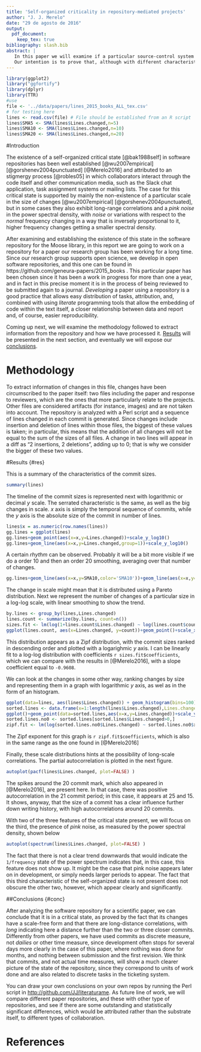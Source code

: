 ```yaml
---
title: 'Self-organized criticality in repository-mediated projects'
author: "J. J. Merelo"
date: "29 de agosto de 2016"
output: 
  pdf_document:
    keep_tex: true
bibliography: slash.bib
abstract: |
   In this paper we will examine if a particular source-control system repository, devoted to the collaborative writing of an academic paper, is in a self-organized critical state, which can be measured by the existence of a scale-free structure, long-distance correlations and pink noise when analyzing the size of changes and its time series.
   Our intention is to prove that, although with different characteristics, any repository independently of the number of collaborators and its real nature, self-organizes, which implies that it is the nature of the interactions, and not the object of the interaction, which takes the project to a critical state. At the same time, we will examine the differences with software projects. 
---
```


```r
library(ggplot2)
library("ggfortify")
library(dplyr)
library(TTR)
#use 
file <- '../data/papers/lines_2015_books_ALL_tex.csv'
# for testing here
lines <- read.csv(file) # File should be established from an R script
lines$SMA5 <- SMA(lines$Lines.changed,n=5)
lines$SMA10 <- SMA(lines$Lines.changed,n=10)
lines$SMA20 <- SMA(lines$Lines.changed,n=20)
```

#Introduction

The existence of a self-organized critical state [@bak1988self] in software repositories has been well established [@wu2007empirical] [@gorshenev2004punctuated] [@Merelo2016] and attributed to an stigmergy process [@robles05] in which collaborators interact through the code itself and other communication media, such as the Slack chat application, task assignment systems or mailing lists. The case for this critical state is supported by mainly the non-existence of a particular scale in the size of changes [@wu2007empirical] [@gorshenev2004punctuated], but in some cases they also exhibit long-range correlations and a *pink noise* in the power spectral density, with *noise* or variations with respect to the *normal* frequency changing in a way that is inversely proportional to it, higher frequency changes getting a smaller spectral density. 

After examining and establishing the existence of this state in the software repository for the Moose library, in this report we are going to work on a repository for a paper our research group has been working for a long time. Since our research group supports open science, we develop in open software repositories, and this one can be found in https://github.com/geneura-papers/2015_books . This particular paper has been chosen since it has been a work in progress for more than one a year, and in fact in this precise moment it is in the process of being reviewed to be submitted again to a journal. *Developing* a paper using a repository is a good practice that allows easy distribution of tasks, attribution, and, combined with using *literate* programming tools that allow the embedding of code within the text itself, a closer relationship between data and report and, of course, easier reproducibility. 

Coming up next, we will examine the methodology followed to extract information from the repository and how we have processed it. [Results](#res) will be presented in the next section, and eventually we will expose our [conclusions](#conc).

# Methodology {#methodology}
To extract information of changes in this file, changes have been circumscribed to the paper itself: two files including the paper and response to reviewers, which are the ones that more particularly relate to the projects. Other files are considered artifacts (for instance, images) and are not taken into account. The repository is analyzed with a Perl script and a sequence of lines changed in each commit is generated. Since changes include insertion and deletion of lines within those files, the biggest of these values is taken; in particular, this means that the addition of all changes will not be equal to the sum of the sizes of all files. A change in two lines will appear in a diff as "2 insertions, 2 deletions", adding up to 0; that is why we consider the bigger of these two values.


#Results {#res}

This is a summary of the characteristics of the commit sizes.
```r
summary(lines)
```

The timeline of the commit sizes is represented next with logarithmic or decimal *y* scale. The serrated characteristic is the same, as well as the big changes in scale. *x* axis is simply the temporal sequence of commits, while the *y* axis is the absolute size of the commit in number of lines. 

```r
lines$x = as.numeric(row.names(lines))
gg.lines = ggplot(lines)
gg.lines+geom_point(aes(x=x,y=Lines.changed))+scale_y_log10()
gg.lines+geom_line(aes(x=x,y=Lines.changed,group=1))+scale_y_log10()
```

A certain *rhythm* can be observed. Probably it will be a bit more visible if we do a order 10 and then an order 20 smoothing, averaging over that number of changes.
```r
gg.lines+geom_line(aes(x=x,y=SMA10,color='SMA10'))+geom_line(aes(x=x,y=SMA20,color='SMA20'))+scale_y_log10()
```

The change in scale might mean that it is distributed using a Pareto distribution. Next we represent the number of changes of a particular size in a log-log scale, with linear smoothing to show the trend.

```r
by.lines <- group_by(lines,Lines.changed)
lines.count <- summarize(by.lines, count=n())
sizes.fit <- lm(log(1+lines.count$Lines.changed) ~ log(lines.count$count))
ggplot(lines.count, aes(x=Lines.changed, y=count))+geom_point()+scale_x_log10()+scale_y_log10()+stat_smooth()
```

This distribution appears as a Zipf distribution, with the commit sizes ranked in descending order and plotted with a logarighmic *y* axis. I can be linearly fit to a log-log distribution with coefficients `r sizes.fit$coefficients`, which we can compare with the results in [@Merelo2016], with a slope coefficient equal to `-0.9608`.

We can look at the changes in some other way, ranking changes by size and representing them in a graph with logarithmic $y$ axis, as wel as in the form of an histogram. 

```r
ggplot(data=lines, aes(lines$Lines.changed)) + geom_histogram(bins=100)+scale_x_log10()
sorted.lines <- data.frame(x=1:length(lines$Lines.changed),Lines.changed=as.numeric(lines[order(-lines$Lines.changed),]$Lines.changed))
ggplot()+geom_point(data=sorted.lines,aes(x=x,y=Lines.changed))+scale_y_log10()
sorted.lines.no0 <- sorted.lines[sorted.lines$Lines.changed>0,]
zipf.fit <- lm(log(sorted.lines.no0$Lines.changed) ~ sorted.lines.no0$x)
```

The Zipf exponent for this graph is `r zipf.fit$coefficients`, which is also in the same range as the one found in [@Merelo2016]

Finally, these scale distributions hints at the possibility of long-scale correlations. The partial autocorrelation is plotted in the next figure.

```r
autoplot(pacf(lines$Lines.changed, plot=FALSE) )
```

The spikes around the 20 commit mark, which also appeared in [@Merelo2016], are present here. In that case, there was positive autocorrelation in the 21 commit period; in this case, it appears at 25 and 15. It shows, anyway, that the size of a commit has a clear influence further down writing history, with high autocorrelations around 20 commits. 

With two of the three features of the critical state present, we will focus on the third, the presence of *pink* noise, as measured by the power spectral density, shown below

```r
autoplot(spectrum(lines$Lines.changed, plot=FALSE) )
```

The fact that there is not a clear trend downwards that would indicate the `1/frequency` state of the power spectrum indicates that, in this case, this feature does not show up. It might be the case that pink noise appears later on in development, or simply needs larger periods to appear. The fact that this third characteristic of the self-organized state is not present does not obscure the other two, however, which appear clearly and significantly.

##Conclusions {#conc}

After analyzing the software repository for a scientific paper, we can conclude that it is in a critical state, as proved by the fact that its changes have a scale-free form and that there are long-distance correlations, with *long* indicating here a distance further than the two or three closer commits. Differently from other papers, we have used commits as discrete measure, not *dailies* or other time measure, since development often stops for several days more clearly in the case of this paper, where nothing was done for months, and nothing between submission and the first revision. We think that commits, and not actual time measures, will show a much clearer picture of the state of the repository, since they correspond to units of work done and are also related to discrete tasks in the ticketing system.

 You can draw your own conclusions on your own repos by running the Perl script in <http://github.com/JJ/literaturame>. As future line of work, we will compare different paper repositories, and these with other type of repositories, and see if there are some outstanding and statistically significant differences, which would be attributed rather than the substrate itself, to different types of collaboration.

# References
